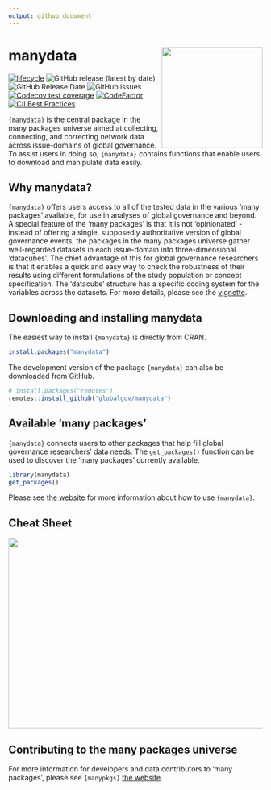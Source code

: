 ```yaml
---
output: github_document
---
```

# manydata <img src="man/figures/manydataLogo.png" align="right" width="200" height="200"/>

<!-- badges: start -->
[![lifecycle](https://img.shields.io/badge/lifecycle-experimental-orange.svg)](https://www.tidyverse.org/lifecycle/#experimental)
![GitHub release (latest by date)](https://img.shields.io/github/v/release/globalgov/manydata)
![GitHub Release Date](https://img.shields.io/github/release-date/globalgov/manydata)
![GitHub issues](https://img.shields.io/github/issues-raw/globalgov/manydata)
<!-- [![HitCount](http://hits.dwyl.com/globalgov/manydata.svg)](http://hits.dwyl.com/globalgov/manydata) -->
[![Codecov test coverage](https://codecov.io/gh/globalgov/manydata/branch/main/graph/badge.svg)](https://codecov.io/gh/globalgov/manydata?branch=main)
[![CodeFactor](https://www.codefactor.io/repository/github/globalgov/manydata/badge)](https://www.codefactor.io/repository/github/globalgov/manydata)
[![CII Best Practices](https://bestpractices.coreinfrastructure.org/projects/4562/badge)](https://bestpractices.coreinfrastructure.org/projects/4562)
<!-- ![GitHub All Releases](https://img.shields.io/github/downloads/jhollway/roctopus/total) -->
<!-- badges: end -->

`{manydata}` is the central package in the many packages universe aimed at collecting, connecting, and correcting network data across issue-domains of global governance. To assist users in doing so, `{manydata}` contains functions that enable users to download and manipulate data easily.

## Why manydata?

`{manydata}` offers users access to all of the tested data in the various 'many packages' available,
for use in analyses of global governance and beyond.
A special feature of the 'many packages' is that it is not 'opinionated' - instead of
offering a single, supposedly authoritative version of global governance events,
the packages in the many packages universe gather well-regarded datasets in each issue-domain
into three-dimensional 'datacubes'.
The chief advantage of this for global governance researchers is that it enables
a quick and easy way to check the robustness of their results using different formulations of
the study population or concept specification.
The 'datacube' structure has a specific coding system for the variables across the datasets. 
For more details, please see the [vignette](https://globalgov.github.io/manydata/articles/user.html).

## Downloading and installing manydata

The easiest way to install `{manydata}` is directly from CRAN.

```r
install.packages("manydata")
```

The development version of the package `{manydata}` can also be downloaded from GitHub. 

```r
# install.packages("remotes")
remotes::install_github("globalgov/manydata")
```

## Available 'many packages'

`{manydata}` connects users to other packages that help fill global governance researchers' data needs.
The `get_packages()` function can be used to discover the 'many packages' currently available.

```r
library(manydata)
get_packages()
```

Please see [the website](https://globalgov.github.io/manydata/) for more information about how to use `{manydata}`.

## Cheat Sheet

<a href="https://github.com/globalgov/manydata/blob/main/man/figures/cheatsheet.pdf"><img src="https://raw.githubusercontent.com/globalgov/manydata/main/man/figures/cheatsheet.png" width="525" height="378"/></a>

## Contributing to the many packages universe

For more information for developers and data contributors to 'many packages', please see `{manypkgs}` [the website](https://globalgov.github.io/manypkgs/).
